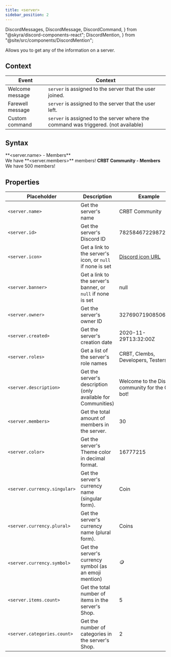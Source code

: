 ```yaml
---
title: <server>
sidebar_position: 2
---
```


  DiscordMessages,
  DiscordMessage,
  DiscordCommand,
} from "@skyra/discord-components-react";
  DiscordMention,
} from "@site/src/components/DiscordMention";

Allows you to get any of the information on a server.

## Context

| Event            | Context                                                                             |
| ---------------- | ----------------------------------------------------------------------------------- |
| Welcome message  | `server` is assigned to the server that the user joined.                            |
| Farewell message | `server` is assigned to the server that the user left.                              |
| Custom command   | `server` is assigned to the server where the command was triggered. (not available) |

## Syntax

<Tabs groupId="io">
  <TabItem value="input" label="Input">
    <CodeBlock>
      **&lt;server.name&gt; - Members** <br />
      We have **&lt;server.members&gt;** members!
    </CodeBlock>
  </TabItem>
  <TabItem value="output" label="Output">
    <DiscordMessages>
      <DiscordMessage {...profiles.crbt}>
        <DiscordCommand slot="reply" {...profiles.clembs} command="/members"></DiscordCommand>
        <b>CRBT Community - Members</b>
        <br />
        We have 500 members!
      </DiscordMessage>
    </DiscordMessages>
  </TabItem>
</Tabs>

## Properties

| Placeholder                  | Description                                                   | Example                                                                                                      |
| ---------------------------- | ------------------------------------------------------------- | ------------------------------------------------------------------------------------------------------------ |
| `<server.name>`              | Get the server's name                                         | CRBT Community                                                                                               |
| `<server.id>`                | Get the server's Discord ID                                   | 782584672298729473                                                                                           |
| `<server.icon>`              | Get a link to the server's icon, or `null` if none is set     | [Discord icon URL](https://cdn.discordapp.com/icons/782584672298729473/2fb82d49513208809dce02ae3e9c0999.png) |
| `<server.banner>`            | Get a link to the server's banner, or `null` if none is set   | null                                                                                                         |
| `<server.owner>`             | Get the server's owner ID                                     | 327690719085068289                                                                                           |
| `<server.created>`           | Get the server's creation date                                | 2020-11-29T13:32:00Z                                                                                         |
| `<server.roles>`             | Get a list of the server's role names                         | CRBT, Clembs, Developers, Testers…                                                                           |
| `<server.description>`       | Get the server's description (only available for Communities) | Welcome to the Discord community for the CRBT bot!                                                           |
| `<server.members>`           | Get the total amount of members in the server.                | 30                                                                                                           |
| `<server.color>`             | Get the server's Theme color in decimal format.               | 16777215                                                                                                     |
| `<server.currency.singular>` | Get the server's currency name (singular form).               | Coin                                                                                                         |
| `<server.currency.plural>`   | Get the server's currency name (plural form).                 | Coins                                                                                                        |
| `<server.currency.symbol>`   | Get the server's currency symbol (as an emoji mention)        | 🪙                                                                                                           |
| `<server.items.count>`       | Get the total number of items in the server's Shop.           | 5                                                                                                            |
| `<server.categories.count>`  | Get the number of categories in the server's Shop.            | 2                                                                                                            |

